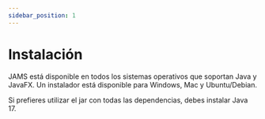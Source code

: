 ```yaml
---
sidebar_position: 1
---
```


# Instalación

JAMS está disponible en todos los sistemas operativos que soportan Java y JavaFX. Un instalador está disponible
para Windows, Mac y Ubuntu/Debian.

Si prefieres utilizar el jar con todas las dependencias, debes instalar Java 17.

<HomepageDownloadsSimple/>
